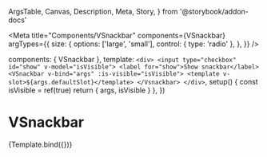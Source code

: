   ArgsTable,
  Canvas,
  Description,
  Meta,
  Story,
} from '@storybook/addon-docs'


<Meta
  title="Components/VSnackbar"
  components={VSnackbar}
  argTypes={{
    size: {
      options: ['large', 'small'],
      control: { type: 'radio' },
    },
  }}
/>

  components: { VSnackbar },
  template: `
    <div>
      <input type="checkbox" id="show" v-model="isVisible">
      <label for="show">Show snackbar</label>
      <VSnackbar v-bind="args" :is-visible="isVisible">
        <template v-slot>${args.defaultSlot}</template>
      </Vsnackbar>
    </div>
  `,
  setup() {
    const isVisible = ref(true)
    return { args, isVisible }
  },
})

# VSnackbar

<Description of={VSnackbar} />

<ArgsTable of={VSnackbar} />

<!-- Use inline={false} to keep the snackbar within the preview area. -->

<Canvas>
  <Story
    name="Default"
    args={{ defaultSlot: 'Your message goes here.', size: 'small' }}
    inline={false}
  >
    {Template.bind({})}
  </Story>
</Canvas>
